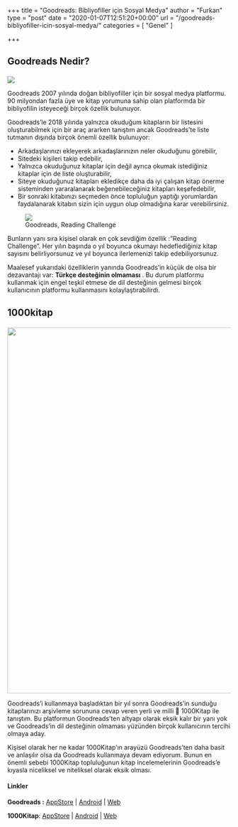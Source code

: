 +++
title = "Goodreads: Bibliyofiller için Sosyal Medya"
author = "Furkan"
type = "post"
date = "2020-01-07T12:51:20+00:00"
url = "/goodreads-bibliyofiller-icin-sosyal-medya/"
categories = [ "Genel" ]

+++

## Goodreads Nedir?<figure class="wp-block-image size-large">

<img  src="/post/goodreads-bibliyofiller-icin-sosyal-medya/resim-1024x579.png" /> </figure>

Goodreads 2007 yılında doğan bibliyofiller için bir sosyal medya platformu. 90 milyondan fazla üye ve kitap yorumuna sahip olan platformda bir bibliyofilin isteyeceği birçok özellik bulunuyor.

Goodreads&#8217;le 2018 yılında yalnızca okuduğum kitapların bir listesini oluşturabilmek için bir araç ararken tanıştım ancak Goodreads&#8217;te liste tutmanın dışında birçok önemli özellik bulunuyor:

- Arkadaşlarınızı ekleyerek arkadaşlarınızın neler okuduğunu görebilir,
- Sitedeki kişileri takip edebilir,
- Yalnızca okuduğunuz kitaplar için değil ayrıca okumak istediğiniz kitaplar için de liste oluşturabilir,
- Siteye okuduğunuz kitapları ekledikçe daha da iyi çalışan kitap önerme sisteminden yararalanarak beğenebileceğiniz kitapları keşefedebilir,
- Bir sonraki kitabınızı seçmeden önce topluluğun yaptığı yorumlardan faydalanarak kitabın sizin için uygun olup olmadığına karar verebilirsiniz.

<div class="wp-block-image">
  <figure class="aligncenter size-large"><img src="/post/goodreads-bibliyofiller-icin-sosyal-medya/resim-2.png"  /><figcaption>Goodreads, Reading Challenge</figcaption></figure>
</div>

Bunların yanı sıra kişisel olarak en çok sevdiğim özellik :&#8221;Reading Challenge&#8221;. Her yılın başında o yıl boyunca okumayı hedeflediğiniz kitap sayısını belirliyorsunuz ve yıl boyunca ilerlemenizi takip edebiliyorsunuz.

Maalesef yukarıdaki özelliklerin yanında Goodreads&#8217;in küçük de olsa bir dezavantajı var: **Türkçe desteğinin olmaması** . Bu durum platformu kullanmak için engel teşkil etmese de dil desteğinin gelmesi birçok kullanıcının platformu kullanmasını kolaylaştırabilirdi.

## 1000kitap <figure class="wp-block-image size-large">

<img loading="lazy" width="1024" height="824" src="/post/goodreads-bibliyofiller-icin-sosyal-medya/resim-1-1024x824.png" /> </figure>

Goodreads&#8217;i kullanmaya başladıktan bir yıl sonra Goodreads&#8217;in sunduğu kitaplarınızı arşivleme sorununa cevap veren yerli ve milli 🙂 1000Kitap ile tanıştım. Bu platformun Goodreads&#8217;ten altyapı olarak eksik kalır bir yanı yok ve Goodreads&#8217;in dil desteğinin olmaması yüzünden birçok kullanıcının tercihi olmaya aday.

Kişisel olarak her ne kadar 1000Kitap&#8217;ın arayüzü Goodreads&#8217;ten daha basit ve anlaşılır olsa da Goodreads kullanmaya devam ediyorum. Bunun en önemli sebebi 1000Kitap topluluğunun kitap incelemelerinin Goodreads&#8217;e kıyasla niceliksel ve niteliksel olarak eksik olması.

#### Linkler

**Goodreads :** [AppStore][1] | [Android][2] | [Web][3]

**1000Kitap**: [AppStore][4] | [Android][5] | [Web][6]

[1]: https://apps.apple.com/tr/app/goodreads-book-reviews/id355833469
[2]: https://play.google.com/store/apps/details?id=com.goodreads&hl=tr
[3]: https://www.goodreads.com/
[4]: https://apps.apple.com/tr/app/1000kitap/id1319837589?l=tr
[5]: https://play.google.com/store/apps/details?id=com.binkitap.android&hl=tr
[6]: https://1000kitap.com/
